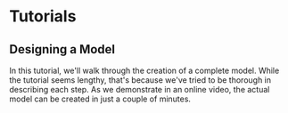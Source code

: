 =Tutorials=

==Designing a Model==

In this tutorial, we'll walk through the creation of a complete model. While the tutorial seems lengthy, that's because we've tried to be thorough in describing each step. As we demonstrate in an online video, the actual model can be created in just a couple of minutes.